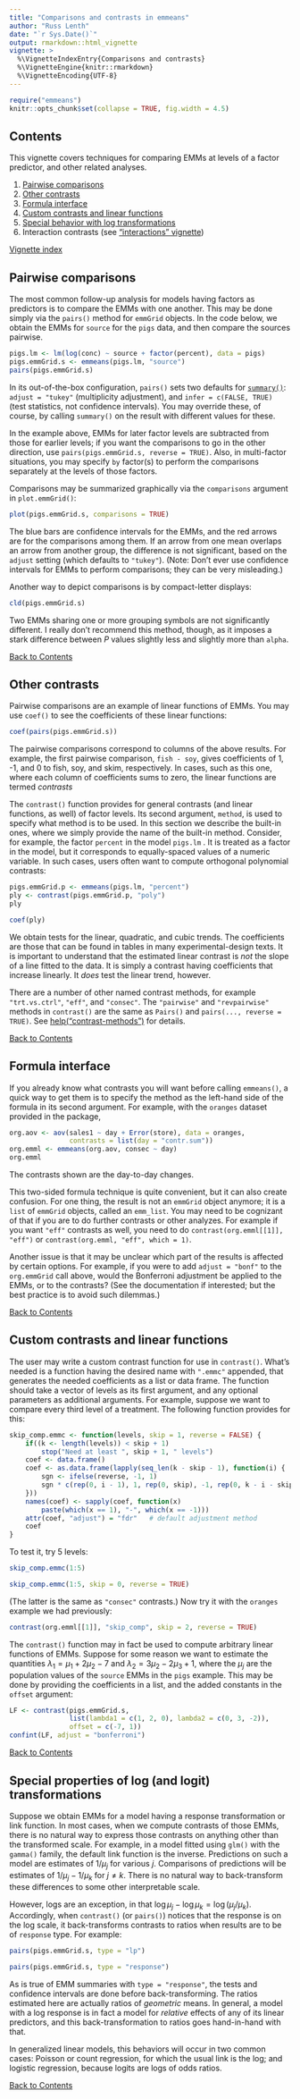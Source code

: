 ```yaml
---
title: "Comparisons and contrasts in emmeans"
author: "Russ Lenth"
date: "`r Sys.Date()`"
output: rmarkdown::html_vignette
vignette: >
  %\VignetteIndexEntry{Comparisons and contrasts}
  %\VignetteEngine{knitr::rmarkdown}
  %\VignetteEncoding{UTF-8}
---
```

```r
require("emmeans")
knitr::opts_chunk$set(collapse = TRUE, fig.width = 4.5)
```

## Contents
This vignette covers techniques for comparing EMMs at levels of a factor
predictor, and other related analyses.

  1. [Pairwise comparisons](#pairwise)
  2. [Other contrasts](#contrasts)
  3. [Formula interface](#formulas)
  4. [Custom contrasts and linear functions](#linfcns)
  5. [Special behavior with log transformations](#logs)
  6. Interaction contrasts (see ["interactions" vignette](interactions.html))
  
[Vignette index](index.html)

## Pairwise comparisons {#pairwise}
The most common follow-up analysis for models having factors as predictors is
to compare the EMMs with one another. This may be done simply via the `pairs()`
method for `emmGrid` objects. In the code below, we obtain the EMMs for `source` for
the `pigs` data, and then compare the sources pairwise.
```r
pigs.lm <- lm(log(conc) ~ source + factor(percent), data = pigs)
pigs.emmGrid.s <- emmeans(pigs.lm, "source")
pairs(pigs.emmGrid.s)
```
In its out-of-the-box configuration, `pairs()` sets two defaults for 
[`summary()`](confidence-intervals.html#summary): `adjust = "tukey"`
(multiplicity adjustment), and `infer = c(FALSE, TRUE)` (test statistics, not
confidence intervals). You may override these, of course, by calling `summary()`
on the result with different values for these.

In the example above, EMMs for later factor levels are subtracted from those for
earlier levels; if you want the comparisons to go in the other direction, use
`pairs(pigs.emmGrid.s, reverse = TRUE)`. Also, in multi-factor situations,
you may specify `by` factor(s) to perform the comparisons separately at the 
levels of those factors.

Comparisons may be summarized graphically via the `comparisons` argument
in `plot.emmGrid()`:
```r
plot(pigs.emmGrid.s, comparisons = TRUE)
```

The blue bars are confidence intervals for the EMMs, and the red arrows are for 
the comparisons among them. If an arrow from one mean overlaps an arrow from
another group, the difference is not significant, based on the `adjust` setting
(which defaults to `"tukey"`). (Note: Don't ever use confidence intervals for
EMMs to perform comparisons; they can be very misleading.)

Another way to depict comparisons is by compact-letter displays:
```r
cld(pigs.emmGrid.s)
```
Two EMMs sharing one or more grouping symbols are not significantly different.
I really don't recommend this method, though, as it imposes a stark difference
between *P* values slightly less and slightly more than `alpha`.

[Back to Contents](#contents)


## Other contrasts {#contrasts}
Pairwise comparisons are an example of linear functions of EMMs.
You may use `coef()` to see the coefficients of these linear functions:
```r
coef(pairs(pigs.emmGrid.s))
```
The pairwise comparisons correspond to columns of the above results.
For example, the first pairwise comparison, `fish - soy`, gives coefficients
of 1, -1, and 0 to fish, soy, and skim, respectively. In cases, such as this
one, where each column of coefficients sums to zero, the linear functions
are termed *contrasts*

The `contrast()` function provides for general contrasts (and linear functions,
as well) of factor levels. Its second argument, `method`, is used to specify
what method is to be used. In this section we describe the built-in ones,
where we simply provide the name of the built-in method. Consider, for example,
the factor `percent` in the model `pigs.lm` . It is treated as a factor in 
the model, but it corresponds to equally-spaced values of a numeric variable.
In such cases, users often want to compute orthogonal polynomial contrasts:
```r
pigs.emmGrid.p <- emmeans(pigs.lm, "percent")
ply <- contrast(pigs.emmGrid.p, "poly")
ply

coef(ply)
```
We obtain tests for the linear, quadratic, and cubic trends. The coefficients
are those that can be found in tables in many experimental-design texts.
It is important to understand that the estimated linear contrast is *not* the
slope of a line fitted to the data. It is simply a contrast having coefficients
that increase linearly. It *does* test the linear trend, however.

There are a number of other named contrast methods, for example `"trt.vs.ctrl"`,
`"eff"`, and `"consec"`. The `"pairwise"` and `"revpairwise"` methods in `contrast()` are the same as `Pairs()` and `pairs(..., reverse = TRUE)`. See
[help("contrast-methods")](../html/emmc-functions.html) for details.

[Back to Contents](#contents)



## Formula interface {#formulas}
If you already know what contrasts you will want before calling `emmeans()`, 
a quick way to get them is to specify the method as the left-hand side of the formula in its second argument. For example, with the `oranges` dataset
provided in the package,
```r
org.aov <- aov(sales1 ~ day + Error(store), data = oranges,
               contrasts = list(day = "contr.sum"))
org.emml <- emmeans(org.aov, consec ~ day)
org.emml
```
The contrasts shown are the day-to-day changes.

This two-sided formula technique is quite convenient, but it can also create
confusion. For one thing, the result is not an `emmGrid` object anymore; it is a
`list` of `emmGrid` objects, called an `emm_list`. You may need to be cognizant of
that if you are to do further contrasts or other analyzes. For example if you
want `"eff"` contrasts as well, you need to do `contrast(org.emml[[1]],
"eff")` or `contrast(org.emml, "eff", which = 1)`.

Another issue is that it may be unclear which part of the results is
affected by certain options. For example, if you were to add `adjust = "bonf"`
to the `org.emmGrid` call above, would the Bonferroni adjustment be applied to the
EMMs, or to the contrasts? (See the documentation if interested; but the best practice is to avoid such dilemmas.)

[Back to Contents](#contents)

## Custom contrasts and linear functions {#linfcns}
The user may write a custom contrast function for use in `contrast()`.
What's needed is a function having the desired name with `".emmc"` appended,
that generates the needed coefficients as a list or data frame. The
function should take a vector of levels as its first argument, 
and any optional parameters as additional arguments. For example,
suppose we want to compare every third level of a treatment. 
The following function provides for this:
```r
skip_comp.emmc <- function(levels, skip = 1, reverse = FALSE) {
    if((k <- length(levels)) < skip + 1)
        stop("Need at least ", skip + 1, " levels")
    coef <- data.frame()
    coef <- as.data.frame(lapply(seq_len(k - skip - 1), function(i) {
        sgn <- ifelse(reverse, -1, 1)
        sgn * c(rep(0, i - 1), 1, rep(0, skip), -1, rep(0, k - i - skip - 1))
    }))
    names(coef) <- sapply(coef, function(x)
        paste(which(x == 1), "-", which(x == -1)))
    attr(coef, "adjust") = "fdr"   # default adjustment method
    coef
}
```
To test it, try 5 levels:
```r
skip_comp.emmc(1:5)

skip_comp.emmc(1:5, skip = 0, reverse = TRUE)
```
(The latter is the same as `"consec"` contrasts.)
Now try it with the `oranges` example we had previously:
```r
contrast(org.emml[[1]], "skip_comp", skip = 2, reverse = TRUE)
```

The `contrast()` function may in fact be used to compute arbitrary linear
functions of EMMs. Suppose for some reason we want to estimate the quantities
$\lambda_1 = \mu_1+2\mu_2-7$ and $\lambda_2 = 3\mu_2-2\mu_3+1$, where the
$\mu_j$ are the population values of the `source` EMMs in the `pigs` example. 
This may be done by providing the coefficients in a list, and the added
constants in the `offset` argument:
```r
LF <- contrast(pigs.emmGrid.s, 
               list(lambda1 = c(1, 2, 0), lambda2 = c(0, 3, -2)),
               offset = c(-7, 1))
confint(LF, adjust = "bonferroni")
```

[Back to Contents](#contents)

## Special properties of log (and logit) transformations {#logs}
Suppose we obtain EMMs for a model having a response transformation 
or link function. In most cases, when we compute contrasts of those EMMs,
there is no natural way to express those contrasts on anything other
than the transformed scale. For example, in a model fitted using `glm()`
with the `gamma()` family, the default link function is the inverse.
Predictions on such a model are estimates of $1/\mu_j$ for various $j$.
Comparisons of predictions will be estimates of $1/\mu_j - 1/\mu_{k}$
for $j \ne k$. There is no natural way to back-transform these 
differences to some other interpretable scale.

However, logs are an exception, in that 
$\log\mu_j - \log\mu_k = \log(\mu_j/\mu_k)$. Accordingly, when `contrast()`
(or `pairs()`) notices that the response is on the log scale, it back-transforms contrasts to ratios when results are to be of `response` type. For example:
```r
pairs(pigs.emmGrid.s, type = "lp")

pairs(pigs.emmGrid.s, type = "response")
```
As is true of EMM summaries with `type = "response"`, the tests and confidence
intervals are done before back-transforming. The ratios estimated here are
actually ratios of *geometric* means. In general, a model with a log response is
in fact a model for *relative* effects of any of its linear predictors, and this
back-transformation to ratios goes hand-in-hand with that.

In generalized linear models, this behaviors will occur in two common cases:
Poisson or count regression, for which the usual link is the log; and logistic
regression, because logits are logs of odds ratios.

[Back to Contents](#contents)


